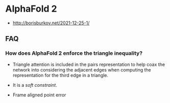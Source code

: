 # AlphaFold 2

- http://borisburkov.net/2021-12-25-1/

## FAQ

### How does AlphaFold 2 enforce the triangle inequality?

- Triangle attention is included in the pairs representation to help coax the network into considering the adjacent edges when computing the representation for the third edge in a triangle.
- It is a _soft constraint_.

- Frame aligned point error